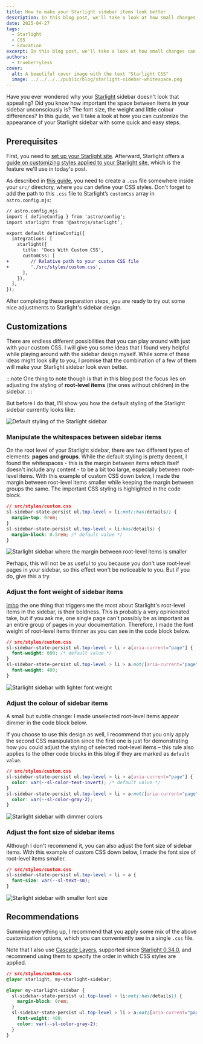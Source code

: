 ```yaml
---
title: How to make your Starlight sidebar items look better
description: In this blog post, we'll take a look at how small changes can make a big difference when it comes to whitespaces, font sizes, weights, and colours in your Starlight sidebar.
date: 2025-04-27
tags:
  - Starlight
  - CSS
  - Education
excerpt: In this blog post, we'll take a look at how small changes can make a big difference when it comes to whitespaces in your <a class="gh-badge" href="https://github.com/withastro/starlight"><img src="/starlight.png" alt="Starlight" />Starlight</a> sidebar.
authors:
  - trueberryless
cover:
  alt: A beautiful cover image with the text "Starlight CSS"
  image: ../../../../public/blog/starlight-sidebar-whitespace.png
---
```


Have you ever wondered why your [Starlight][starlight] sidebar doesn't look that appealing? Did you know how important the space between items in your sidebar unconsciously is? The font size, the weight and little colour differences? In this guide, we'll take a look at how you can customize the appearance of your Starlight sidebar with some quick and easy steps.

## Prerequisites

First, you need to [set up your Starlight site][starlight-getting-started]. Afterward, Starlight offers a [guide on customizing styles applied to your Starlight site][starlight-css], which is the feature we'll use in today's post.

As described in [this guide][starlight-css-custom], you need to create a `.css` file somewhere inside your `src/` directory, where you can define your CSS styles. Don't forget to add the path to this `.css` file to Starlight’s `customCss` array in `astro.config.mjs`:

```diff lang="js"
// astro.config.mjs
import { defineConfig } from 'astro/config';
import starlight from '@astrojs/starlight';

export default defineConfig({
  integrations: [
    starlight({
      title: 'Docs With Custom CSS',
      customCss: [
+        // Relative path to your custom CSS file
+        './src/styles/custom.css',
      ],
    }),
  ],
});
```

After completing these preparation steps, you are ready to try out some nice adjustments to Starlight's sidebar design.

## Customizations

There are endless different possibilities that you can play around with just with your custom CSS. I will give you some ideas that I found very helpful while playing around with the sidebar design myself. While some of these ideas might look silly to you, I promise that the combination of a few of them will make your Starlight sidebar look even better.

:::note
One thing to note though is that in this blog post the focus lies on adjusting the styling of **root-level items** (the ones without children) in the sidebar.
:::

But before I do that, I'll show you how the default styling of the Starlight sidebar currently looks like:

![Default styling of the Starlight sidebar](../../../assets/blog/starlight-sidebar-whitespace/no-css.png)

### Manipulate the whitespaces between sidebar items

On the root level of your Starlight sidebar, there are two different types of elements: **pages** and **groups**. While the default styling is pretty decent, I found the whitespaces - this is the margin between items which itself doesn't include any content - to be a bit too large, especially between root-level items. With this example of custom CSS down below, I made the margin between root-level items smaller while keeping the margin between groups the same. The important CSS styling is highlighted in the code block.

```css {3} showLineNumbers=false
// src/styles/custom.css
sl-sidebar-state-persist ul.top-level > li:not(:has(details)) {
  margin-top: 0rem;
}
sl-sidebar-state-persist ul.top-level > li:has(details) {
  margin-block: 0.5rem; /* default value */
}
```

![Starlight sidebar where the margin between root-level items is smaller](../../../assets/blog/starlight-sidebar-whitespace/whitespaces.png)

Perhaps, this will not be as useful to you because you don't use root-level pages in your sidebar, so this effect won't be noticeable to you. But if you do, give this a try.

### Adjust the font weight of sidebar items

[Imho][imho] the one thing that triggers me the most about Starlight's root-level items in the sidebar, is their boldness. This is probably a very opinionated take, but if you ask me, one single page can't possibly be as important as an entire group of pages in your documentation. Therefore, I made the font weight of root-level items thinner as you can see in the code block below.

```css {6} showLineNumbers=false
// src/styles/custom.css
sl-sidebar-state-persist ul.top-level > li > a[aria-current="page"] {
  font-weight: 600; /* default value */
}
sl-sidebar-state-persist ul.top-level > li > a:not([aria-current="page"]) {
  font-weight: 400;
}
```

![Starlight sidebar with lighter font weight](../../../assets/blog/starlight-sidebar-whitespace/font-weight.png)

### Adjust the colour of sidebar items

A small but subtle change: I made unselected root-level items appear dimmer in the code block below.

If you choose to use this design as well, I recommend that you only apply the second CSS manipulation since the first one is just for demonstrating how you could adjust the styling of selected root-level items – this rule also applies to the other code blocks in this blog if they are marked as `default value`.

```css {6} showLineNumbers=false
// src/styles/custom.css
sl-sidebar-state-persist ul.top-level > li > a[aria-current="page"] {
  color: var(--sl-color-text-invert); /* default value */
}
sl-sidebar-state-persist ul.top-level > li > a:not([aria-current="page"]) {
  color: var(--sl-color-gray-2);
}
```

![Starlight sidebar with dimmer colors](../../../assets/blog/starlight-sidebar-whitespace/color.png)

### Adjust the font size of sidebar items

Although I don't recommend it, you can also adjust the font size of sidebar items. With this example of custom CSS down below, I made the font size of root-level items smaller.

```css {3} showLineNumbers=false
// src/styles/custom.css
sl-sidebar-state-persist ul.top-level > li > a {
  font-size: var(--sl-text-sm);
}
```

![Starlight sidebar with smaller font size](../../../assets/blog/starlight-sidebar-whitespace/font-size.png)

## Recommendations

Summing everything up, I recommend that you apply some mix of the above customization options, which you can conveniently see in a single `.css` file.

Note that I also use [Cascade Layers][starlight-css-cascade-layers], supported since [Starlight 0.34.0][starlight-0-34], and recommend using them to specify the order in which CSS styles are applied.

```css showLineNumbers=false
// src/styles/custom.css
@layer starlight, my-starlight-sidebar;

@layer my-starlight-sidebar {
  sl-sidebar-state-persist ul.top-level > li:not(:has(details)) {
    margin-block: 0rem;
  }
  sl-sidebar-state-persist ul.top-level > li > a:not([aria-current="page"]) {
    font-weight: 400;
    color: var(--sl-color-gray-2);
  }
}
```

[starlight]: https://starlight.astro.build
[starlight-getting-started]: https://starlight.astro.build/getting-started/
[starlight-css]: https://starlight.astro.build/guides/css-and-tailwind/
[starlight-css-custom]: https://starlight.astro.build/guides/css-and-tailwind/#custom-css-styles
[starlight-css-cascade-layers]: https://starlight.astro.build/guides/css-and-tailwind/#cascade-layers
[starlight-0-34]: https://github.com/withastro/starlight/releases/tag/%40astrojs%2Fstarlight%400.34.0
[imho]: https://en.wiktionary.org/wiki/IMHO
